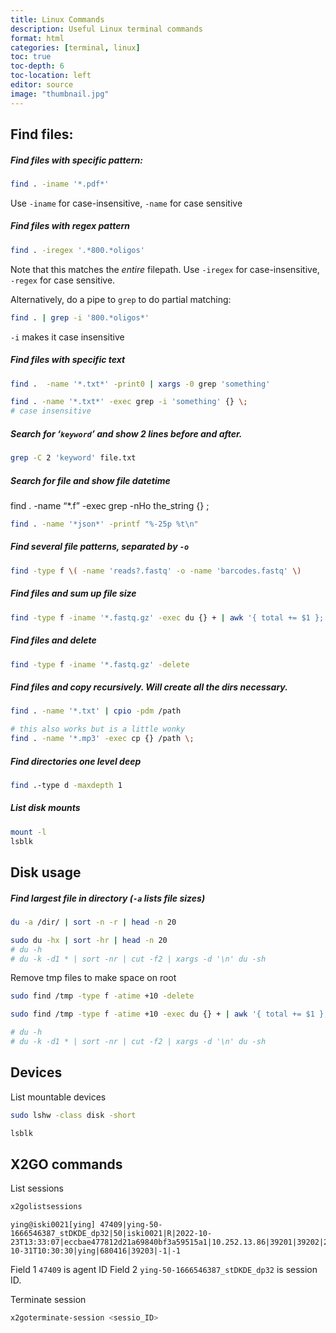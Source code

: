 ```yaml
---
title: Linux Commands
description: Useful Linux terminal commands
format: html
categories: [terminal, linux]
toc: true
toc-depth: 6
toc-location: left
editor: source
image: "thumbnail.jpg"
---
```






## Find files:

##### Find files with specific pattern:

``` sh
find . -iname '*.pdf*'
```

::: column-margin
Use `-iname` for case-insensitive, `-name` for case sensitive
:::

##### Find files with regex pattern

``` sh
find . -iregex '.*800.*oligos'
```

::: column-margin
Note that this matches the *entire* filepath. Use `-iregex` for case-insensitive, `-regex` for case sensitive.
:::

Alternatively, do a pipe to `grep` to do partial matching:

``` sh
find . | grep -i '800.*oligos*'
```

::: column-margin
`-i` makes it case insensitive
:::

##### Find files with specific text

``` sh
find .  -name '*.txt*' -print0 | xargs -0 grep 'something'

find . -name '*.txt*' -exec grep -i 'something' {} \; 
# case insensitive
```

##### Search for '`keyword`' and show 2 lines before and after.

``` sh
grep -C 2 'keyword' file.txt
```

##### Search for file and show file datetime

find . -name "\*.f" -exec grep -nHo the_string {} ;

``` sh
find . -name '*json*' -printf "%-25p %t\n"
```

##### Find several file patterns, separated by `-o`

``` sh
find -type f \( -name 'reads?.fastq' -o -name 'barcodes.fastq' \)
```

##### Find files and sum up file size

``` sh
find -type f -iname '*.fastq.gz' -exec du {} + | awk '{ total += $1 }; END { print total/1023/1023,"Gb" }' 
```

##### Find files and delete

``` sh
find -type f -iname '*.fastq.gz' -delete
```

##### Find files and copy recursively. Will create all the dirs necessary.

``` sh
find . -name '*.txt' | cpio -pdm /path

# this also works but is a little wonky
find . -name '*.mp3' -exec cp {} /path \;
```

##### Find directories one level deep

``` sh
find .-type d -maxdepth 1
```

##### List disk mounts

``` sh
mount -l
lsblk
```

## Disk usage

##### Find largest file in directory (`-a` lists file sizes)

``` sh
du -a /dir/ | sort -n -r | head -n 20
```

``` sh
sudo du -hx | sort -hr | head -n 20
# du -h
# du -k -d1 * | sort -nr | cut -f2 | xargs -d '\n' du -sh
```

Remove tmp files to make space on root

``` sh
sudo find /tmp -type f -atime +10 -delete

sudo find /tmp -type f -atime +10 -exec du {} + | awk '{ total += $1 }; END { print total/1023/1023,"Gb" }' 

# du -h
# du -k -d1 * | sort -nr | cut -f2 | xargs -d '\n' du -sh
```


## Devices

List mountable devices
``` sh
sudo lshw -class disk -short
```

``` sh
lsblk
```





## X2GO commands

List sessions

``` sh
x2golistsessions
```

``` 47409|ying-50-1666546387_stdkde_dp32|50|iski0021|r|2022-10-23t13:33:07|eccbae477812d21a69840bf3a59515a1|10.252.13.86|39201|39202|2022-10-31t10:30:30|ying|680416|39203|-1|-1
ying@iski0021[ying] 47409|ying-50-1666546387_stDKDE_dp32|50|iski0021|R|2022-10-23T13:33:07|eccbae477812d21a69840bf3a59515a1|10.252.13.86|39201|39202|2022-10-31T10:30:30|ying|680416|39203|-1|-1
```

Field 1 `47409` is agent ID Field 2 `ying-50-1666546387_stDKDE_dp32` is session ID.

Terminate session

``` sh
x2goterminate-session <sessio_ID>
```
